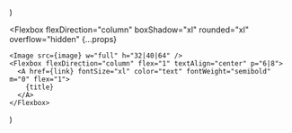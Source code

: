   <Section py="8|12|16|8" {...props}>
    <Container>
      <Grid col="2|2|3" gap="6|8">
        <Card
          image="jordanna-chris-wedding/jordanna-chris-wedding-10.jpg"
          title="Jordanna & Chris' Wedding"
          link="/gallery/jordanna-chris-wedding"
        />
        <Card
          image="stella-morris-wedding/stella-morris-wedding-1.png"
          title="Stella & Morris' Wedding"
          link="/gallery/stella-morris-wedding"
        />
        <Card
          image="mona-homan-wedding/mona-homan-1.jpg"
          title="Mona & Homan's Wedding"
          link="/gallery/mona-homan-wedding"
        />
        <Card
          image="coachella-dusk-till-dawn/coachella-dusk-till-dawn-1.jpg"
          title="Coachella - Dusk Till Dawn"
          link="/gallery/coachella-dusk-till-dawn"
        />
        <Card
          image="isaac-attarson-bar-mitzvah/isaac-attarson-bar-mitzvah-1.jpg"
          title="Isaac Attarson's Bar Mitzvah"
          link="/gallery/isaac-attarson-bar-mitzvah"
        />
        <Card
          image="jen-roy-wedding/jen-roy-wedding-1.jpg"
          title="Jen & Roy's Wedding"
          link="/gallery/jen-roy-wedding"
        />
        <Card
          image="nicole-moshe-wedding/nicole-moshe-wedding-1.jpg"
          title="Nicole & Moshe's Wedding"
          link="/gallery/nicole-moshe-wedding"
        />
        <Card
          image="neda-alex-wedding/neda-alex-wedding-1.jpg"
          title="Neda & Alex's Wedding"
          link="/gallery/neda-alex-wedding"
        />
        <Card
          image="payvand-brenn-wedding/payvand-brenn-wedding-1.jpg"
          title="Payvand & Brenn's Wedding"
          link="/gallery/payvand-brenn-wedding"
        />
      </Grid>
    </Container>
  </Section>
)

  <Flexbox
    flexDirection="column"
    boxShadow="xl"
    rounded="xl"
    overflow="hidden"
    {...props}
  >
    <Image src={image} w="full" h="32|40|64" />
    <Flexbox flexDirection="column" flex="1" textAlign="center" p="6|8">
      <A href={link} fontSize="xl" color="text" fontWeight="semibold" m="0" flex="1">
        {title}
      </A>
    </Flexbox>
  </Flexbox>
)